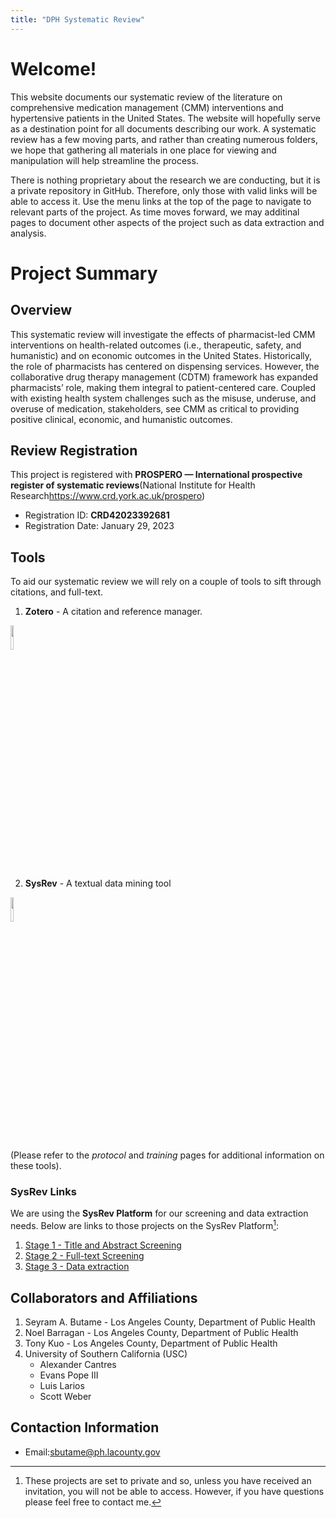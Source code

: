 ```yaml
---
title: "DPH Systematic Review"
---
```


# Welcome!

This website documents our systematic review of the literature on comprehensive medication management (CMM) interventions and hypertensive patients in the United States. The website will hopefully serve as a destination point for all documents describing our work. A systematic review has a few moving parts, and rather than creating numerous folders, we hope that gathering all materials in one place for viewing and manipulation will help streamline the process.

There is nothing proprietary about the research we are conducting, but it is a private repository in GitHub. Therefore, only those with valid links will be able to access it. Use the menu links at the top of the page to navigate to relevant parts of the project. As time moves forward, we may additinal pages to document other aspects of the project such as data extraction and analysis.


# Project Summary

## Overview

This systematic review will investigate the effects of pharmacist-led CMM interventions on health-related outcomes (i.e., therapeutic, safety, and humanistic) and on economic outcomes in the United States. Historically, the role of pharmacists has centered on dispensing services. However, the collaborative drug therapy management (CDTM) framework has expanded pharmacists' role, making them integral to patient-centered care. Coupled with existing health system challenges such as the misuse, underuse, and overuse of medication, stakeholders, see CMM as critical to providing positive clinical, economic, and humanistic outcomes.

## Review Registration

This project is registered with **PROSPERO — International prospective register of systematic reviews**(National Institute for Health Research<https://www.crd.york.ac.uk/prospero>)

-   Registration ID: **CRD42023392681**
-   Registration Date: January 29, 2023


## Tools

To aid our systematic review we will rely on a couple of tools to sift through citations, and full-text.

1.  **Zotero** - A citation and reference manager.

![](images/zotero_logo.png){fig-align="center" width=10%}

2.  **SysRev** - A textual data mining tool

![](images/SysRev_logo.png){fig-align="center" width=10%}


(Please refer to the *protocol* and *training* pages for additional information on these tools).



### SysRev Links

We are using the **SysRev Platform** for our screening and data extraction needs. Below are links to those projects on the SysRev Platform[^1]:

1.	[Stage 1 - Title and Abstract Screening](https://sysrev.com/u/9715/p/121625)
2.	[Stage 2 - Full-text Screening](https://sysrev.com/u/9715/p/121626)
3.	[Stage 3 - Data extraction](https://sysrev.com/u/9715/p/121627)

## Collaborators and Affiliations

1.	Seyram A. Butame - Los Angeles County, Department of Public Health
2.	Noel Barragan - Los Angeles County, Department of Public Health
3.	Tony Kuo - Los Angeles County, Department of Public Health 
4.	University of Southern California (USC)
    - Alexander Cantres
    - Evans Pope III
    - Luis Larios
    - Scott Weber



## Contaction Information

- Email:<sbutame@ph.lacounty.gov>
 


[^1]: These projects are set to private and so, unless you have received an invitation, you will not be able to access. However, if you have questions please feel free to contact me.
